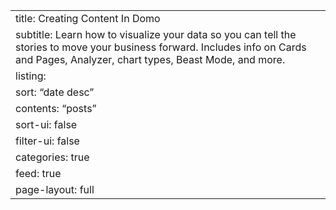 ---
title: Creating Content In Domo
subtitle: Learn how to visualize your data so you can tell the stories to move your business forward. Includes info on Cards and Pages, Analyzer, chart types, Beast Mode, and more.
listing:
    sort: "date desc"
    contents: "posts"
    sort-ui: false
    filter-ui: false
    categories: true
    feed: true
page-layout: full
---